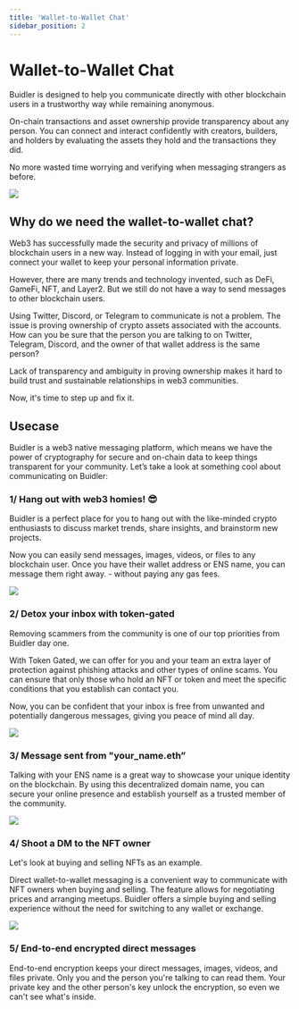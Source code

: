 ```yaml
---
title: 'Wallet-to-Wallet Chat'
sidebar_position: 2
---
```



# Wallet-to-Wallet Chat

Buidler is designed to help you communicate directly with other blockchain users in a trustworthy way while remaining anonymous. 

On-chain transactions and asset ownership provide transparency about any person. You can connect and interact confidently with creators, builders, and holders by evaluating the assets they hold and the transactions they did. 

No more wasted time worrying and verifying when messaging strangers as before.

![](../../static/img/general/wallet-to-wallet/wallet-to-wallet-direct-chat.png)

## Why do we need the wallet-to-wallet chat?

Web3 has successfully made the security and privacy of millions of blockchain users in a new way. Instead of logging in with your email, just connect your wallet to keep your personal information private. 

However, there are many trends and technology invented, such as DeFi, GameFi, NFT, and Layer2. But we still do not have a way to send messages to other blockchain users. 

Using Twitter, Discord, or Telegram to communicate is not a problem. The issue is proving ownership of crypto assets associated with the accounts. How can you be sure that the person you are talking to on Twitter, Telegram, Discord, and the owner of that wallet address is the same person?

Lack of transparency and ambiguity in proving ownership makes it hard to build trust and sustainable relationships in web3 communities.

Now, it's time to step up and fix it. 

## Usecase

Buidler is a web3 native messaging platform, which means we have the power of cryptography for secure and on-chain data to keep things transparent for your community. Let’s take a look at something cool about communicating on Buidler:

### 1/ Hang out with web3 homies! 😎

Buidler is a perfect place for you to hang out with the like-minded crypto enthusiasts to discuss market trends, share insights, and brainstorm new projects.

Now you can easily send messages, images, videos, or files to any blockchain user. Once you have their wallet address or ENS name, you can message them right away. - without paying any gas fees.

![](../../static/img/general/wallet-to-wallet/wallet-to-wallet-group-chat.png)

### 2/ Detox your inbox with token-gated

Removing scammers from the community is one of our top priorities from Buidler day one.

With Token Gated, we can offer for you and your team an extra layer of protection against phishing attacks and other types of online scams. You can ensure that only those who hold an NFT or token and meet the specific conditions that you establish can contact you.

Now, you can be confident that your inbox is free from unwanted and potentially dangerous messages, giving you peace of mind all day.

<div class="mobile-screenshot">

![](../../static/img/general/wallet-to-wallet/wallet-to-wallet-token-gated.png)

</div>


### 3/ Message sent from "your_name.eth”

Talking with your ENS name is a great way to showcase your unique identity on the blockchain. By using this decentralized domain name, you can secure your online presence and establish yourself as a trusted member of the community.

<div class="desktop-screenshot">

![](../../static/img/general/wallet-to-wallet/wallet-to-wallet-token-ens-name.png)

</div>


### 4/ Shoot a DM to the NFT owner

Let's look at buying and selling NFTs as an example.

Direct wallet-to-wallet messaging is a convenient way to communicate with NFT owners when buying and selling. The feature allows for negotiating prices and arranging meetups. Buidler offers a simple buying and selling experience without the need for switching to any wallet or exchange.

![](../../static/img/general/wallet-to-wallet/wallet-to-wallet-direct-chat.png)

### 5/ End-to-end encrypted direct messages

End-to-end encryption keeps your direct messages, images, videos, and files private. Only you and the person you're talking to can read them. Your private key and the other person's key unlock the encryption, so even we can't see what's inside.